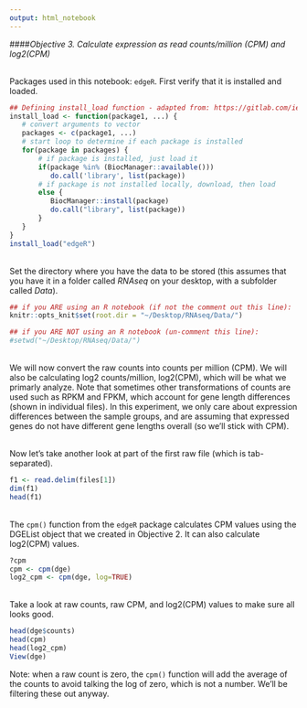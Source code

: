 ```yaml
---
output: html_notebook
---
```


####*Objective 3. Calculate expression as read counts/million (CPM) and log2(CPM)*

<br/>
Packages used in this notebook: `edgeR`. First verify that it is installed and loaded.
```r
## Defining install_load function - adapted from: https://gitlab.com/iembry/install.load
install_load <- function(package1, ...) {   
   # convert arguments to vector
   packages <- c(package1, ...)
   # start loop to determine if each package is installed
   for(package in packages) {
       # if package is installed, just load it
       if(package %in% (BiocManager::available()))
          do.call('library', list(package))
       # if package is not installed locally, download, then load
       else {
          BiocManager::install(package)
          do.call("library", list(package))
       }
   }    
}
install_load("edgeR")
```

<br/>
Set the directory where you have the data to be stored (this assumes that you have it in a folder called _RNAseq_ on your desktop, with a subfolder called _Data_). 
```r
## if you ARE using an R notebook (if not the comment out this line):
knitr::opts_knit$set(root.dir = "~/Desktop/RNAseq/Data/") 

## if you ARE NOT using an R notebook (un-comment this line):
#setwd("~/Desktop/RNAseq/Data/") 
```

<br/>
We will now convert the raw counts into counts per million (CPM). We will also be calculating log2 counts/million, log2(CPM), which will be what we primarly analyze. Note that sometimes other transformations of counts are used such as RPKM and FPKM, which account for gene length differences (shown in individual files). In this experiment, we only care about expression differences between the sample groups, and are assuming that expressed genes do not have different gene lengths overall (so we'll stick with CPM).

<br/>
Now let's take another look at part of the first raw file (which is tab-separated).
```r
f1 <- read.delim(files[1])
dim(f1)
head(f1)
```

<br/>
The `cpm()` function from the `edgeR` package calculates CPM values using the DGEList object that we created in Objective 2. It can also calculate log2(CPM) values. 
```r
?cpm
cpm <- cpm(dge)
log2_cpm <- cpm(dge, log=TRUE)
```

<br/> 
Take a look at raw counts, raw CPM, and log2(CPM) values to make sure all looks good.
```r
head(dge$counts)
head(cpm)
head(log2_cpm)
View(dge)
```
Note: when a raw count is zero, the `cpm()` function will add the average of the counts to avoid talking the log of zero, which is not a number. We'll be filtering these out anyway.
